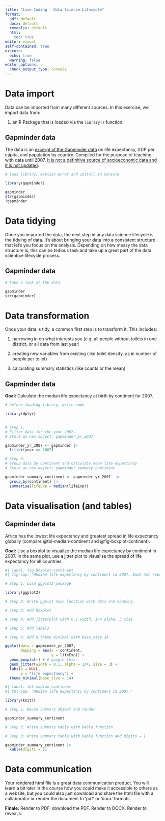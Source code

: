 ```yaml
---
title: "Live Coding - Data Science Lifecycle"
format: 
  pdf: default
  docx: default
  revealjs: default
  html: 
    toc: true
editor: visual
self-contained: true
execute:
  echo: true
  warning: false
editor_options: 
  chunk_output_type: console
---
```


# Data import

Data can be imported from many different sources. In this exercise, we import data from:

1.  an R Package that is loaded via the `library()` function.

## Gapminder data

The data is an [excerpt of the Gapminder data](https://www.gapminder.org/data/documentation/) on life expectancy, GDP per capita, and population by country. Compiled for the purpose of teaching with data until 2007. [It is not a definitive source of socioeconomic data and it is not updated](https://github.com/jennybc/gapminder).

```r

# load library, explain error and install in Console

library(gapminder)

gapminder
str(gapminder)
?gapminder

```

# Data tidying

Once you imported the data, the next step in any data science lifecycle is the tidying of data. It's about bringing your data into a consistent structure that let's you focus on the analysis. Depending on how messy the data structure is, this can be tedious task and take up a great part of the data scienbce lifecycle process.

## Gapminder data

```r

# Take a look at the data

gapminder 
str(gapminder)

```

# Data transformation

Once your data is tidy, a common first step is to transform it. This includes:

1.  narrowing in on what interests you (e.g. all people without toilets in one district, or all data from last year)

2.  creating new variables from existing (like toilet density, as in number of people per toilet)

3.  calculating summary statistics (like counts or the mean)

## Gapminder data

**Goal:** Calculate the median life expectancy at birth by continent for 2007.

```r

# before loading library, write code 

library(dplyr)
  

# Step 1: 
# Filter data for the year 2007. 
# Store as new object: gapminder_yr_2007

gapminder_yr_2007 <- gapminder |> 
  filter(year == 2007)

# Step 2: 
# Group data by continent and calculate mean life expectancy
# Store as new object: gapminder_summary_continent

gapminder_summary_continent <- gapminder_yr_2007  |>  
  group_by(continent) |> 
  summarise(lifeExp = median(lifeExp))

```

# Data visualisation (and tables)

## Gapminder data

Africa has the lowest life expectancy and greatest spread in life expectancy globally (compare @tbl-median-continent and @fig-boxplot-continent).

**Goal:** Use a boxplot to visualize the median life expectancy by continent in 2007. In the same plot, use a jitter plot to visualise the spread of life expectancy for all countries.

```r
#| label: fig-boxplot-continent
#| fig-cap: "Median life expectancy by continent in 2007. Each dot represents one individual country."

# Step 1: Load ggplot2 package

library(ggplot2)

# Step 2: Write ggplot main function with data and mapping.

# Step 3: Add boxplot 

# Step 4: Add jitterplot with 0.1 width, 1/4 alpha, 3 size

# Step 5: Add labels

# Step 6: Add a theme minimal with base_size 14

ggplot(data = gapminder_yr_2007, 
       mapping = aes(x = continent, 
                     y = lifeExp)) +
  geom_boxplot() + # google this
  geom_jitter(width = 0.1, alpha = 1/4, size = 3) +
  labs(x = NULL,
       y = "life expectancy") +
  theme_minimal(base_size = 14) 

```

```r
#| label: tbl-median-continent
#| tbl-cap: "Median life expectancy by continent in 2007."

library(knitr)

# Step 1: Reuse summary object and render

gapminder_summary_continent

# Step 2: Write summary table with kable function 

# Step 3: Write summary table with kable function and digits = 1

gapminder_summary_continent |> 
  kable(digits = 1)

```

# Data communication

Your rendered html file is a great data communication product. You will learn a bit later in the course how you could make it accessible to others as a website, but you could also just download and share the html file with a collaborator or render the document to 'pdf' or 'docx' formats.

**Finale:** Render to PDF, download the PDF. Render to DOCX. Render to revealjs.
